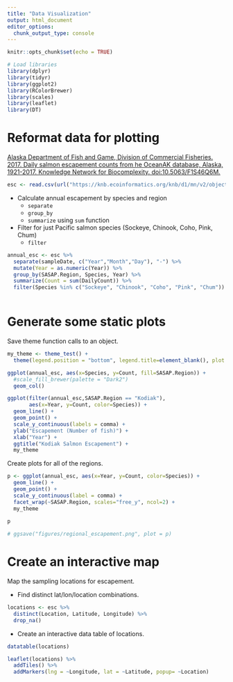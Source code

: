 ```yaml
---
title: "Data Visualization"
output: html_document
editor_options: 
  chunk_output_type: console
---
```


```r
knitr::opts_chunk$set(echo = TRUE)
```

```r

# Load libraries
library(dplyr)
library(tidyr)
library(ggplot2)
library(RColorBrewer)
library(scales)
library(leaflet)
library(DT)

```

# Reformat data for plotting

[Alaska Department of Fish and Game, Division of Commercial Fisheries. 2017. Daily salmon escapement counts from he OceanAK database, Alaska, 1921-2017. Knowledge Network for Biocomplexity. doi:10.5063/F1S46Q6M.](https://knb.ecoinformatics.org/view/doi:10.5063/F1S46Q6M) 

```r

esc <- read.csv(url("https://knb.ecoinformatics.org/knb/d1/mn/v2/object/urn%3Auuid%3Af119a05b-bbe7-4aea-93c6-85434dcb1c5e", method="libcurl"), stringsAsFactors=FALSE)

```

* Calculate annual escapement by species and region 
    + `separate`
    + `group_by`
    + `summarize` using `sum` function
* Filter for just Pacific salmon species (Sockeye, Chinook, Coho, Pink, Chum)
    + `filter` 

```r

annual_esc <- esc %>% 
  separate(sampleDate, c("Year","Month","Day"), "-") %>% 
  mutate(Year = as.numeric(Year)) %>% 
  group_by(SASAP.Region, Species, Year) %>% 
  summarize(Count = sum(DailyCount)) %>% 
  filter(Species %in% c("Sockeye", "Chinook", "Coho", "Pink", "Chum"))
  
```


# Generate some static plots 

Save theme function calls to an object.

```r
my_theme <- theme_test() + 
  theme(legend.position = "bottom", legend.title=element_blank(), plot.title=element_text(hjust = 0.5))
```

```r

ggplot(annual_esc, aes(x=Species, y=Count, fill=SASAP.Region)) + 
  #scale_fill_brewer(palette = "Dark2")
  geom_col()

```

```r
ggplot(filter(annual_esc,SASAP.Region == "Kodiak"), 
       aes(x=Year, y=Count, color=Species)) + 
  geom_line() + 
  geom_point() + 
  scale_y_continuous(labels = comma) +
  ylab("Escapement (Number of fish)") + 
  xlab("Year") +
  ggtitle("Kodiak Salmon Escapement") + 
  my_theme

```

Create plots for all of the regions. 

```r

p <- ggplot(annual_esc, aes(x=Year, y=Count, color=Species)) +
  geom_line() +
  geom_point() + 
  scale_y_continuous(label = comma) + 
  facet_wrap(~SASAP.Region, scales="free_y", ncol=2) + 
  my_theme

p
  
# ggsave("figures/regional_escapement.png", plot = p)

```


# Create an interactive map 

Map the sampling locations for escapement. 

* Find distinct lat/lon/location combinations. 

```r

locations <- esc %>% 
  distinct(Location, Latitude, Longitude) %>% 
  drop_na()

```

* Create an interactive data table of locations. 

```r

datatable(locations)

```

```r

leaflet(locations) %>% 
  addTiles() %>% 
  addMarkers(lng = ~Longitude, lat = ~Latitude, popup= ~Location)

```


